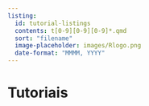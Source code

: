```yaml
---
listing: 
  id: tutorial-listings
  contents: t[0-9][0-9][0-9]*.qmd
  sort: "filename"
  image-placeholder: images/Rlogo.png
  date-format: "MMMM, YYYY"
---
```


# Tutoriais {.unnumbered}

::: {#tutorial-listings}
:::